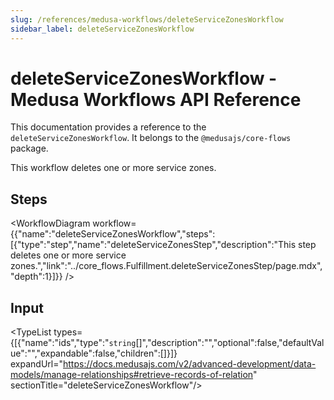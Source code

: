 ```yaml
---
slug: /references/medusa-workflows/deleteServiceZonesWorkflow
sidebar_label: deleteServiceZonesWorkflow
---
```



# deleteServiceZonesWorkflow - Medusa Workflows API Reference

This documentation provides a reference to the `deleteServiceZonesWorkflow`. It belongs to the `@medusajs/core-flows` package.

This workflow deletes one or more service zones.

## Steps

<WorkflowDiagram workflow={{"name":"deleteServiceZonesWorkflow","steps":[{"type":"step","name":"deleteServiceZonesStep","description":"This step deletes one or more service zones.","link":"../core_flows.Fulfillment.deleteServiceZonesStep/page.mdx","depth":1}]}} />

## Input

<TypeList types={[{"name":"ids","type":"`string`[]","description":"","optional":false,"defaultValue":"","expandable":false,"children":[]}]} expandUrl="https://docs.medusajs.com/v2/advanced-development/data-models/manage-relationships#retrieve-records-of-relation" sectionTitle="deleteServiceZonesWorkflow"/>
